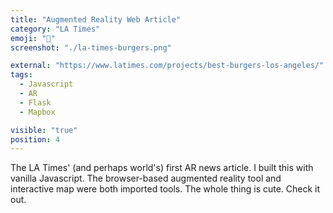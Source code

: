 ```yaml
---
title: "Augmented Reality Web Article"
category: "LA Times"
emoji: "📰"
screenshot: "./la-times-burgers.png"

external: "https://www.latimes.com/projects/best-burgers-los-angeles/"
tags:
  - Javascript
  - AR
  - Flask
  - Mapbox

visible: "true"
position: 4
---
```


The LA Times' (and perhaps world's) first AR news article. I built this with vanilla Javascript. The browser-based augmented reality tool and interactive map were both imported tools. The whole thing is cute. Check it out.
